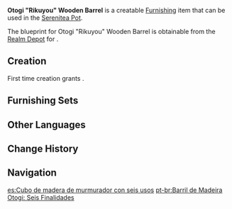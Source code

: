 {{Furnishing Infobox
|id             = 373129
|image          = Item Otogi Rikuyou Wooden Barrel.png
|category       = Landscape
|subcategory    = Item
|quality        = 2
|adeptal_energy = 30
|load           = 35
|reduced_load   = 24
|description    = A practical combination of wooden barrels that villagers often place by streams to wash food and clothing. The length of the wooden boards is not consistent, and some say that this was the intention of the ones who made them: to allow washed clothes to be hung along the sides of the barrel to prevent double-work.<br />Though the old folks often say that such barrels have six purposes, hence its name, most villagers can only name five of these uses... Nor is there a consensus as to whether chucking these barrels at the heads of attacking monsters to buy time for one to escape counts as the sixth method of usage or not.
|blueprint      = Realm Depot
}}

'''Otogi "Rikuyou" Wooden Barrel''' is a creatable [[Furnishing]] item that can be used in the [[Serenitea Pot]].

The blueprint for Otogi "Rikuyou" Wooden Barrel is obtainable from the [[Realm Depot]] for {{Item|Realm Currency|24|x=80}}.

==Creation==
First time creation grants {{Item|Trust|24|x=30}}.
{{Recipe
|type = Creation
|time = 12h
|Otogi Wood = 4
|Fabric = 2
|sort = Otogi Wood;Fabric
}}

==Furnishing Sets==
{{Craft Usage}}

==Other Languages==
{{Other Languages
|default_hidden = 1
|en      = Otogi "Rikuyou" Wooden Barrel
|zhs     = 御伽木「六用」木桶
|zhs_rm  = Yùjiā-mù "Liùyòng" Mù Tǒng
|zht     = 御伽木「六用」木桶
|zht_rm  = Yùjiā-mù "Liùyòng" Mù Tǒng
|ja      = 御伽の「六用」木樽
|ja_rm   = Otogi no "Rikuyou" Kidaru{{Assumed}}
|ko      = 오토기나무 「다용도」 나무통
|ko_rm   = Otoginamu "Dayongdo" Namutong
|es      = Cubo de madera de murmurador con seis usos
|fr      = Tonneau «&nbsp;Rikuyou&nbsp;» en bois de dulcinier
|ru      = Бочка из отоги: Шесть применений
|th      = ถังไม้ "Rikuyou" ไม้ Otogi
|th_rm   = 
|vi      = Thùng Otogi "Rikuyou"
|de      = Eimer „Rikuyou“ aus Otogi-Holz
|id      = Gentong Kayu Otogi "Rikuyou"
|pt      = Barril de Madeira Otogi: Seis Finalidades
|tr      = Otogi "Rikuyou" Ahşap Kova
|it      = Barile Rikuyou in legno Otogi
}}

==Change History==
{{Change History|2.2}}

==Navigation==
{{Furnishing Navbox|exterior}}

[[es:Cubo de madera de murmurador con seis usos]]
[[pt-br:Barril de Madeira Otogi: Seis Finalidades]]